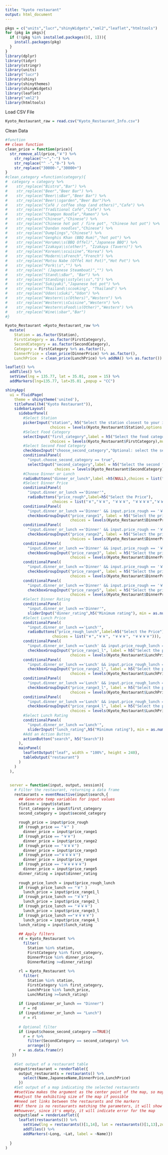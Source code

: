 ```yaml
---
title: "kyoto restaurant"
output: html_document
---
```

```r
pkgs = c("units","lucr","shinyWidgets","xml2","leaflet","htmltools")
for (pkg in pkgs){
  if (!(pkg %in% installed.packages()[, 1])){
    install.packages(pkg)
  }
}
library(dplyr)
library(tidyr)
library(stringr)
library(units)
library("lucr")
library(shiny)
library(shinythemes)
library(shinyWidgets)
library(leaflet)
library("xml2")
library(htmltools)
```

Load CSV File 
```r
Kyoto_Restaurant_raw = read.csv("Kyoto_Restaurant_Info.csv")
```

Clean Data
```r
#function
## clean function
clean_price = function(price){
  str_remove_all(price,"￥") %>% 
    str_replace("～","-") %>% 
    str_replace("^ -","0-") %>% 
    str_replace("30000-","30000+")
}
#clean_category =function(category){
#  category = category %>% 
#    str_replace("Bistro","Bar") %>%
#    str_replace("Beer","Beer Bar") %>%
#    str_replace("Beer\\sBar","Beer Bar") %>%
#    str_replace("Beer\\sgarden","Beer Bar")%>%
#    str_replace("Café / coffee shop (and others)","Cafe") %>% 
#    str_replace("Traditional Café","Cafe") %>%
#    str_replace("Champon Noodle","Ramen") %>% 
#    str_replace("Chinese","Chinese") %>% 
#    str_replace("Chinese hot pot / fire pot", "Chinese hot pot") %>% 
#    str_replace("Dandan noodles","Chinese") %>% 
#    str_replace("Dumplings","Chinese") %>% 
#    str_replace("Genghis Khan (BBQ Rum)","hot pot") %>% 
#    str_replace("Horumo\\s(BBQ Offel)","Japanese BBQ") %>% 
#    str_replace("Izakaya\\s(other)", "Izakaya (Tavern)") %>% 
#    str_replace("Korean\\scuisine","Korea") %>% 
#    str_replace("Modern\\sFrench","French") %>% 
#    str_replace("Motsu Nabe (Offel Hot Pot)","Hot Pot") %>% 
#    str_replace("Pork\\s","") %>% 
#    str_replace(" (Japanese Steamboat)","") %>% 
#    str_replace("Stand\\sBar", "Bar") %>% 
#    str_replace("Standing\\sstyle\\ss","S") %>% 
#    str_replace("Sukiyaki","Japanese hot pot") %>% 
#    str_replace("Thailand\\scooking", "Thailand") %>% 
#    str_replace("Udon\\sSuki","Udon") %>% 
#    str_replace("Western\\s(Others)","Western") %>% 
#    str_replace("Western\\sCuisine","Western") %>% 
#    str_replace("Western\sFood\\s(Other)","Western") %>% 
#    str_replace("Wine\\sbar","Bar")
#}

Kyoto_Restaurant =Kyoto_Restaurant_raw %>% 
  mutate(
    Station = as.factor(Station),
    FirstCategory = as.factor(FirstCategory),
    SecondCategory = as.factor(SecondCategory),
    Category = FirstCategory %>% as.factor(),
    DinnerPrice = clean_price(DinnerPrice) %>% as.factor(),
    LunchPrice  = clean_price(LunchPrice) %>% addNA() %>% as.factor())

leaflet() %>%
  addTiles() %>%
  setView(lng = 135.77, lat = 35.01, zoom = 15) %>%
  addMarkers(lng=135.77, lat=35.01 ,popup = "CC")
```

```r
shinyApp(
  ui = fluidPage(
    theme = shinytheme('united'),
    titlePanel(h4("Kyoto Restaurant")),
    sidebarLayout(
      sidebarPanel(
        #Select Station
        pickerInput("station", h5("Select the station closest to your ideal restaurant"),
                    choices = levels(Kyoto_Restaurant$Station),options = list(`actions-box` = TRUE),multiple = TRUE),
        #Select Food Category
        selectInput("first_category",label = h5("Select the food category"),
                    choices = levels(Kyoto_Restaurant$FirstCategory),multiple = TRUE),
        #Select Second Food Category
        checkboxInput("choose_second_category","Optional: select the second food category"),
        conditionalPanel(
          "input.choose_second_category == true",
          selectInput("second_category",label = h5("Select the second food cetegory"),
                      choices = levels(Kyoto_Restaurant$SecondCategory))),
        #Choose Dinner or Lunch
        radioButtons("dinner_or_lunch",label =h5(NULL),choices = list("Dinner","Lunch")),
        #Select Dinner Price
        conditionalPanel(
          "input.dinner_or_lunch =='Dinner'",
          radioButtons("price_rough",label=h5("Select the Price"),
                     choices = list("￥","￥￥", "￥￥￥", "￥￥￥￥","￥￥￥￥￥"))),
        conditionalPanel(
          "input.dinner_or_lunch =='Dinner' && input.price_rough == '￥'",
          checkboxGroupInput("price_range1", label = h5("Select the price range(JPY)"),
                             choices = levels(Kyoto_Restaurant$DinnerPrice)[1:2])),
        conditionalPanel(
          "input.dinner_or_lunch =='Dinner' && input.price_rough == '￥￥'",
          checkboxGroupInput("price_range2", label = h5("Select the price range(JPY)"), 
                             choices = levels(Kyoto_Restaurant$DinnerPrice)[c(5,7,9)])),
        conditionalPanel(
          "input.dinner_or_lunch =='Dinner' && input.price_rough == '￥￥￥'",
          checkboxGroupInput("price_range3", label = h5("Select the price range(JPY)"), 
                             choices = levels(Kyoto_Restaurant$DinnerPrice)[10:12])),
        conditionalPanel(
          "input.dinner_or_lunch =='Dinner' && input.price_rough == '￥￥￥￥'",
          checkboxGroupInput("price_range4", label = h5("Select the price range(JPY)"),
                             choices = levels(Kyoto_Restaurant$DinnerPrice)[3:4])),
        conditionalPanel(
          "input.dinner_or_lunch =='Dinner' && input.price_rough == '￥￥￥￥￥'",
          checkboxGroupInput("price_range5", label = h5("Select the price range(JPY)"), 
                             choices = levels(Kyoto_Restaurant$DinnerPrice)[c(6,8)])),
        #Select Dinner Rating
        conditionalPanel(
          "input.dinner_or_lunch =='Dinner'",
          sliderInput("dinner_rating",h5("Minimum rating"), min = as.numeric(3), max = as.numeric(4.16),value = 3.0)),
        #Select Lunch Price
        conditionalPanel(
          "input.dinner_or_lunch =='Lunch'",
          radioButtons("price_rough_lunch",label=h5("Select the Price"),
                     choices = list("￥","￥￥", "￥￥￥", "￥￥￥￥"))),
        conditionalPanel(
          "input.dinner_or_lunch =='Lunch' && input.price_rough_lunch == '￥'",
          checkboxGroupInput("price_range1_l", label = h5("Select the price range(JPY)"),
                             choices = levels(Kyoto_Restaurant$LunchPrice)[1:2])),
        conditionalPanel(
          "input.dinner_or_lunch =='Lunch' && input.price_rough_lunch == '￥￥'",
          checkboxGroupInput("price_range2_l", label = h5("Select the price range(JPY)"), 
                             choices = levels(Kyoto_Restaurant$LunchPrice)[5:7])),
        conditionalPanel(
          "input.dinner_or_lunch =='Lunch' && input.price_rough_lunch == '￥￥￥'",
          checkboxGroupInput("price_range3_l", label = h5("Select the price range(JPY)"), 
                             choices = levels(Kyoto_Restaurant$LunchPrice)[8:10])),
        conditionalPanel(
          "input.dinner_or_lunch =='Lunch' && input.price_rough_lunch == '￥￥￥￥'",
          checkboxGroupInput("price_range4_l", label = h5("Select the price range(JPY)"),
                             choices = levels(Kyoto_Restaurant$LunchPrice)[3:4])),
        #Select Lunch Rating
        conditionalPanel(
          "input.dinner_or_lunch =='Lunch'",
          sliderInput("lunch_rating",h5("Minimum rating"), min = as.numeric(3), max = as.numeric(4.11),value = 3.0)),
        #Add an Action Button
        actionButton("search", h5("Search"))
      ),
      mainPanel(
        leafletOutput("leaf", width = "100%", height = 240),
        tableOutput("restaurant")
      )
    )
  ),
  
  
  server = function(input, output, session){
    # Filter the restaurant, returning a data frame
    restaurants = eventReactive(input$search,{
      ## Generate temp variables for input values
      station = input$station
      first_category = input$first_category
      second_category = input$second_category
      
      rough_price = input$price_rough
      if (rough_price == "￥" )
        dinner_price = input$price_range1
      if (rough_price == "￥￥")
        dinner_price = input$price_range2
      if (rough_price == "￥￥￥")
        dinner_price = input$price_range3
      if (rough_price =="￥￥￥￥")
        dinner_price = input$price_range4
      if (rough_price == "￥￥￥￥￥")
        dinner_price = input$price_range5
      dinner_rating = input$dinner_rating
        
      rough_price_lunch = input$price_rough_lunch
      if (rough_price_lunch == "￥" )
        lunch_price = input$price_range1_l
      if (rough_price_lunch == "￥￥")
        lunch_price = input$price_range2_l
      if (rough_price_lunch == "￥￥￥")
        lunch_price = input$price_range3_l
      if (rough_price_lunch =="￥￥￥￥")
        lunch_price = input$price_range4_l
      lunch_rating = input$lunch_rating
      
      ## Apply filters
      rd = Kyoto_Restaurant %>% 
        filter(
          Station %in% station,
          FirstCategory %in% first_category,
          DinnerPrice %in% dinner_price,
          DinnerRating >=dinner_rating) 
      
      rl = Kyoto_Restaurant %>% 
        filter(
          Station %in% station,
          FirstCategory %in% first_category,
          LunchPrice %in% lunch_price,
          LunchRating >=lunch_rating) 
      
      if (input$dinner_or_lunch == "Dinner")
        r = rd
      if (input$dinner_or_lunch == "Lunch")
        r = rl
      
      # Optional filter
      if (input$choose_second_category ==TRUE){
        r = r %>% 
          filter(SecondCategory == second_category) %>% 
          arrange()}
      r = as.data.frame(r)
   })
    
    #Set output of a restaurant table
    output$restaurant = renderTable({
      output_restaurants = restaurants() %>% 
        select(Name,JapaneseName,DinnerPrice,LunchPrice)
      })
    #Set output of a map indicating the selected restaurants
    ##setView makes the argument as the center point of the map, so may adjustable to change
    ##adjust the exhibiting size of the map if possible
    ##need set links between the restaurants and the markers
    ##if there is no restaurants matching the parameters, it will show nothing for the table
    ##however, since it's empty, it will indicate error for the map
    output$leaf = renderLeaflet({
      leaflet(restaurants()) %>%
        setView(lng = restaurants()[1,14], lat = restaurants()[1,13],zoom = 50) %>% 
        addTiles() %>%
        addMarkers(~Long, ~Lat, label = ~Name)})
    
  }
)
```



